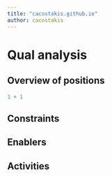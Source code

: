 ```yaml
---
title: "cacostakis.github.io"
author: cacostakis
---
```


# Qual analysis

## Overview of positions

```r
1 + 1
```

## Constraints

## Enablers

## Activities
